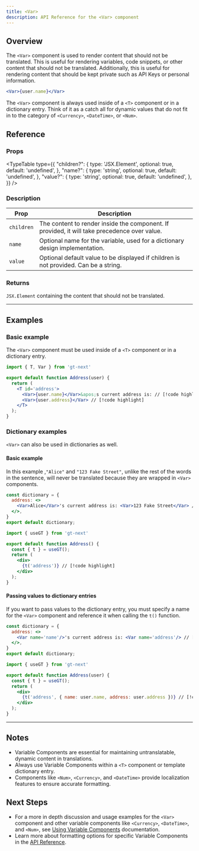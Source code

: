 ```yaml
---
title: <Var>
description: API Reference for the <Var> component
---
```


## Overview
The `<Var>` component is used to render content that should not be translated.
This is useful for rendering variables, code snippets, or other content that should not be translated.
Additionally, this is useful for rendering content that should be kept private such as API Keys or personal information.

```jsx
<Var>{user.name}</Var>
```

The `<Var>` component is always used inside of a `<T>` component or in a dictionary entry.
Think of it as a catch all for dynamic values that do not fit in to the category of `<Currency>`, `<DateTime>`, or `<Num>`.

## Reference

### Props

<TypeTable
    type={{
        "children?": {
            type: 'JSX.Element',
            optional: true,
            default: 'undefined',
        },
        "name?": {
            type: 'string',
            optional: true,
            default: 'undefined',
        },
        "value?": {
            type: 'string',
            optional: true,
            default: 'undefined',
        },
    }}
/>

### Description
| Prop      | Description                                                                                                                                            |
|-----------|--------------------------------------------------------------------------------------------------------------------------------------------------------|
| `children`  | The content to render inside the component. If provided, it will take precedence over value. |
| `name`      | Optional name for the variable, used for a dictionary design implementation.                                                                                      |
| `value`     | Optional default value to be displayed if children is not provided. Can be a string.                                  |


### Returns
`JSX.Element` containing the content that should not be translated.

---

## Examples

### Basic example
The `<Var>` component must be used inside of a `<T>` component or in a dictionary entry.
```jsx title="Address.jsx" copy
import { T, Var } from 'gt-next'

export default function Address(user) {
  return (
    <T id='address'>
      <Var>{user.name}</Var>&apos;s current address is: // [!code highlight]
      <Var>{user.address}</Var> // [!code highlight]
    </T>
  );
}
```
### Dictionary examples
`<Var>` can also be used in dictionaries as well.
#### Basic example
In this example ,`"Alice"` and `"123 Fake Street"`, unlike the rest of the words in the sentence, will never be translated because they are wrapped in `<Var>` components.
```jsx title="dictionary.jsx"
const dictionary = {
  address: <>
    <Var>Alice</Var>'s current address is: <Var>123 Fake Street</Var> // [!code highlight]
  </>,
}
export default dictionary;
```
```jsx title="Address.jsx"
import { useGT } from 'gt-next'

export default function Address() {
  const { t } = useGT();
  return (
    <div>
      {t('address')} // [!code highlight]
    </div>
  );
}
```

#### Passing values to dictionary entries
If you want to pass values to the dictionary entry, you must specify a name for the `<Var>` component and reference it when calling the `t()` function.
```jsx title="dictionary.jsx"
const dictionary = {
  address: <>
    <Var name='name'/>'s current address is: <Var name='address'/> // [!code highlight]
  </>,
}
export default dictionary;
```
```jsx title="Address.jsx"
import { useGT } from 'gt-next'

export default function Address(user) {
  const { t } = useGT();
  return (
    <div>
      {t('address', { name: user.name, address: user.address })} // [!code highlight]
    </div>
  );
}
```


---

## Notes
 * Variable Components are essential for maintaining untranslatable, dynamic content in translations.
 * Always use Variable Components within a `<T>` component or template dictionary entry.
 * Components like `<Num>`, `<Currency>`, and `<DateTime>` provide localization features to ensure accurate formatting.

## Next Steps
 * For a more in depth discussion and usage examples for the `<Var>` component and other variable components like `<Currency>`, `<DateTime>`, and `<Num>`,
  see [Using Variable Components](/docs/next/reference/using-variable-components) documentation.
 * Learn more about formatting options for specific Variable Components in the [API Reference](/docs/next/api/components/var).

